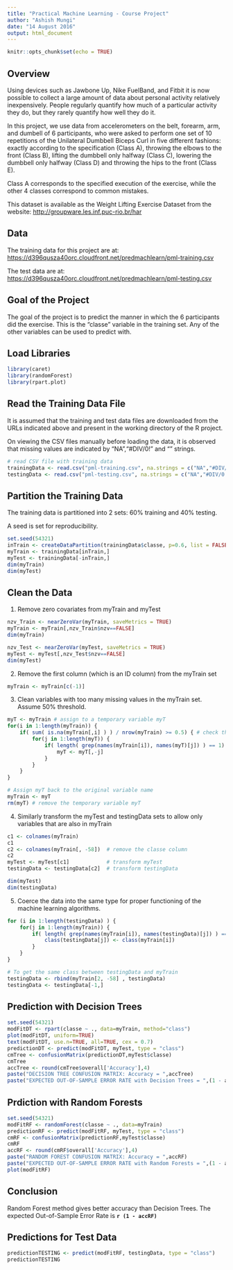 ```yaml
---
title: "Practical Machine Learning - Course Project"
author: "Ashish Mungi"
date: "14 August 2016"
output: html_document
---
```


```r
knitr::opts_chunk$set(echo = TRUE)
```

## Overview

Using devices such as Jawbone Up, Nike FuelBand, and Fitbit it is now possible to collect a large amount of data about personal activity relatively inexpensively. People regularly quantify how much of a particular activity they do, but they rarely quantify how well they do it. 

In this project, we use data from accelerometers on the belt, forearm, arm, and dumbell of 6 participants, who were asked to perform one set of 10 repetitions of the Unilateral Dumbbell Biceps Curl in five different fashions: exactly according to the specification (Class A), throwing the elbows to the front (Class B), lifting the dumbbell only halfway (Class C), lowering the dumbbell only halfway (Class D) and throwing the hips to the front (Class E).

Class A corresponds to the specified execution of the exercise, while the other 4 classes correspond to common mistakes.

This dataset is available as the Weight Lifting Exercise Dataset from the website: <http://groupware.les.inf.puc-rio.br/har>

## Data

The training data for this project are at: <https://d396qusza40orc.cloudfront.net/predmachlearn/pml-training.csv>

The test data are at: <https://d396qusza40orc.cloudfront.net/predmachlearn/pml-testing.csv>

## Goal of the Project

The goal of the project is to predict the manner in which the 6 participants did the exercise. This is the "classe" variable in the training set. Any of the other variables can be used to predict with.

## Load Libraries

```r
library(caret)
library(randomForest)
library(rpart.plot)
```

## Read the Training Data File

It is assumed that the training and test data files are downloaded from the URLs indicated above and present in the working directory of the R project.

On viewing the CSV files manually before loading the data, it is observed that missing values are indicated by "NA","#DIV/0!" and "" strings.

```r
# read CSV file with training data
trainingData <- read.csv("pml-training.csv", na.strings = c("NA","#DIV/0!",""))
testingData <- read.csv("pml-testing.csv", na.strings = c("NA","#DIV/0!",""))
```

## Partition the Training Data

The training data is partitioned into 2 sets: 60% training and 40% testing.

A seed is set for reproducibility.

```r
set.seed(54321)
inTrain <- createDataPartition(trainingData$classe, p=0.6, list = FALSE)
myTrain <- trainingData[inTrain,]
myTest <- trainingData[-inTrain,]
dim(myTrain)
dim(myTest)
```

## Clean the Data

1. Remove zero covariates from myTrain and myTest

```r
nzv_Train <- nearZeroVar(myTrain, saveMetrics = TRUE)
myTrain <- myTrain[,nzv_Train$nzv==FALSE]
dim(myTrain)

nzv_Test <- nearZeroVar(myTest, saveMetrics = TRUE)
myTest <- myTest[,nzv_Test$nzv==FALSE]
dim(myTest)
```

2. Remove the first column (which is an ID column) from the myTrain set

```r
myTrain <- myTrain[c(-1)]
```

3. Clean variables with too many missing values in the myTrain set. Assume 50% threshold.

```r
myT <- myTrain # assign to a temporary variable myT
for(i in 1:length(myTrain)) {
    if( sum( is.na(myTrain[,i] ) ) / nrow(myTrain) >= 0.5) { # check threshold
        for(j in 1:length(myT)) {
            if( length( grep(names(myTrain[i]), names(myT)[j]) ) == 1) {
                myT <- myT[,-j]
            }   
        }
    }
}

# Assign myT back to the original variable name
myTrain <- myT
rm(myT) # remove the temporary variable myT
```

4. Similarly transform the myTest and testingData sets to allow only variables that are also in myTrain

```r
c1 <- colnames(myTrain)
c1
c2 <- colnames(myTrain[, -58])  # remove the classe column
c2
myTest <- myTest[c1]            # transform myTest
testingData <- testingData[c2]  # transform testingData

dim(myTest)
dim(testingData)
```

5. Coerce the data into the same type for proper functioning of the machine learning algorithms.

```r
for (i in 1:length(testingData) ) {
    for(j in 1:length(myTrain)) {
        if( length( grep(names(myTrain[i]), names(testingData)[j]) ) == 1)  {
            class(testingData[j]) <- class(myTrain[i])
        }      
    }      
}

# To get the same class between testingData and myTrain
testingData <- rbind(myTrain[2, -58] , testingData)
testingData <- testingData[-1,]
```

## Prediction with Decision Trees

```r
set.seed(54321)
modFitDT <- rpart(classe ~ ., data=myTrain, method="class")
plot(modFitDT, uniform=TRUE)
text(modFitDT, use.n=TRUE, all=TRUE, cex = 0.7)
predictionDT <- predict(modFitDT, myTest, type = "class")
cmTree <- confusionMatrix(predictionDT,myTest$classe)
cmTree
accTree <- round(cmTree$overall['Accuracy'],4)
paste("DECISION TREE CONFUSION MATRIX: Accuracy = ",accTree)
paste("EXPECTED OUT-OF-SAMPLE ERROR RATE with Decision Trees = ",(1 - accTree))
```

## Prdiction with Random Forests

```r
set.seed(54321)
modFitRF <- randomForest(classe ~ ., data=myTrain)
predictionRF <- predict(modFitRF, myTest, type = "class")
cmRF <- confusionMatrix(predictionRF,myTest$classe)
cmRF
accRF <- round(cmRF$overall['Accuracy'],4)
paste("RANDOM FOREST CONFUSION MATRIX: Accuracy = ",accRF)
paste("EXPECTED OUT-OF-SAMPLE ERROR RATE with Random Forests = ",(1 - accRF))
plot(modFitRF)
```

## Conclusion

Random Forest method gives better accuracy than Decision Trees. The expected Out-of-Sample Error Rate is **`r (1 - accRF)`**

## Predictions for Test Data

```r
predictionTESTING <- predict(modFitRF, testingData, type = "class")
predictionTESTING
```
